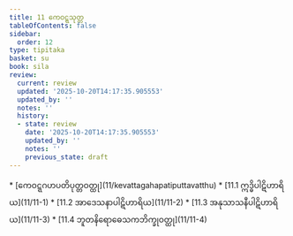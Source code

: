 ```yaml
---
title: 11 ကေဝဋ္ဋသုတ္တ
tableOfContents: false
sidebar:
  order: 12
type: tipitaka
basket: su
book: sila
review:
  current: review
  updated: '2025-10-20T14:17:35.905553'
  updated_by: ''
  notes: ''
  history:
  - state: review
    date: '2025-10-20T14:17:35.905553'
    updated_by: ''
    notes: ''
    previous_state: draft
---
```



<DynamicBreadcrumb />


<ReviewStatus review={frontmatter.review} showDetails={true} />

<HypothesisAnnotation frontmatter={frontmatter} />



<TableOfContents book="sila" section="11">
* [ကေဝဋ္ဋဂဟပတိပုတ္တဝတ္ထု](11/kevattagahapatiputtavatthu)
* [11.1 ဣဒ္ဓိပါဋိဟာရိယ](11/11-1)
* [11.2 အာဒေသနာပါဋိဟာရိယ](11/11-2)
* [11.3 အနုသာသနီပါဋိဟာရိယ](11/11-3)
* [11.4 ဘူတနိရောဓေသကဘိက္ခုဝတ္ထု](11/11-4)
</TableOfContents>